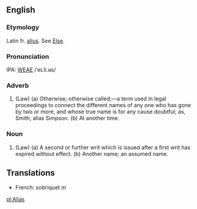 ==English==
===Etymology===
Latin fr. [[alius]].  See [[Else]].

===Pronunciation===
IPA: [[WEAE]] /ˈeɪ.li.əs/

===Adverb===
# (Law) (a) Otherwise; otherwise called;&mdash;a term used in legal  proceedings to connect the different names of any one who  has gone by two or more, and whose true name is for any  cause doubtful; as, Smith, alias Simpson. (b) At another time.
<!-- material copied from Webster's Revised Unabridged Dictionary (1913) -->

===Noun===
#(Law) (a) A second or further writ which is issued after a first  writ has expired without effect. (b) Another name; an assumed name.

==Translations==
*French: sobriquet ''m''

[[pl:Alias]]